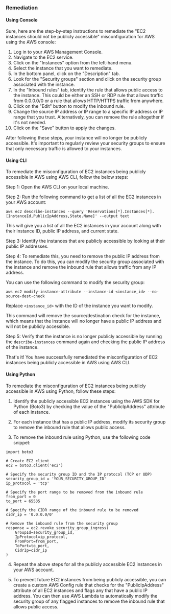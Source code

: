 ### Remediation

#### Using Console

Sure, here are the step-by-step instructions to remediate the "EC2 instances should not be publicly accessible" misconfiguration for AWS using the AWS console:

1. Log in to your AWS Management Console.
2. Navigate to the EC2 service.
3. Click on the "Instances" option from the left-hand menu.
4. Select the instance that you want to remediate.
5. In the bottom panel, click on the "Description" tab.
6. Look for the "Security groups" section and click on the security group associated with the instance.
7. In the "Inbound rules" tab, identify the rule that allows public access to the instance. This could be either an SSH or RDP rule that allows traffic from 0.0.0.0/0 or a rule that allows HTTP/HTTPS traffic from anywhere.
8. Click on the "Edit" button to modify the inbound rule.
9. Change the source IP address or IP range to a specific IP address or IP range that you trust. Alternatively, you can remove the rule altogether if it's not needed.
10. Click on the "Save" button to apply the changes.

After following these steps, your instance will no longer be publicly accessible. It's important to regularly review your security groups to ensure that only necessary traffic is allowed to your instances.

#### Using CLI

To remediate the misconfiguration of EC2 instances being publicly accessible in AWS using AWS CLI, follow the below steps:

Step 1: Open the AWS CLI on your local machine.

Step 2: Run the following command to get a list of all the EC2 instances in your AWS account:

```
aws ec2 describe-instances --query 'Reservations[*].Instances[*].[InstanceId,PublicIpAddress,State.Name]' --output text
```

This will give you a list of all the EC2 instances in your account along with their instance ID, public IP address, and current state.

Step 3: Identify the instances that are publicly accessible by looking at their public IP addresses.

Step 4: To remediate this, you need to remove the public IP address from the instance. To do this, you can modify the security group associated with the instance and remove the inbound rule that allows traffic from any IP address. 

You can use the following command to modify the security group:

```
aws ec2 modify-instance-attribute --instance-id <instance_id> --no-source-dest-check
```

Replace `<instance_id>` with the ID of the instance you want to modify.

This command will remove the source/destination check for the instance, which means that the instance will no longer have a public IP address and will not be publicly accessible.

Step 5: Verify that the instance is no longer publicly accessible by running the `describe-instances` command again and checking the public IP address of the instance.

That's it! You have successfully remediated the misconfiguration of EC2 instances being publicly accessible in AWS using AWS CLI.

#### Using Python

To remediate the misconfiguration of EC2 instances being publicly accessible in AWS using Python, follow these steps:

1. Identify the publicly accessible EC2 instances using the AWS SDK for Python (Boto3) by checking the value of the "PublicIpAddress" attribute of each instance.

2. For each instance that has a public IP address, modify its security group to remove the inbound rule that allows public access.

3. To remove the inbound rule using Python, use the following code snippet:

```
import boto3

# Create EC2 client
ec2 = boto3.client('ec2')

# Specify the security group ID and the IP protocol (TCP or UDP)
security_group_id = 'YOUR_SECURITY_GROUP_ID'
ip_protocol = 'tcp'

# Specify the port range to be removed from the inbound rule
from_port = 0
to_port = 65535

# Specify the CIDR range of the inbound rule to be removed
cidr_ip = '0.0.0.0/0'

# Remove the inbound rule from the security group
response = ec2.revoke_security_group_ingress(
    GroupId=security_group_id,
    IpProtocol=ip_protocol,
    FromPort=from_port,
    ToPort=to_port,
    CidrIp=cidr_ip
)
```

4. Repeat the above steps for all the publicly accessible EC2 instances in your AWS account.

5. To prevent future EC2 instances from being publicly accessible, you can create a custom AWS Config rule that checks for the "PublicIpAddress" attribute of all EC2 instances and flags any that have a public IP address. You can then use AWS Lambda to automatically modify the security group of any flagged instances to remove the inbound rule that allows public access.

